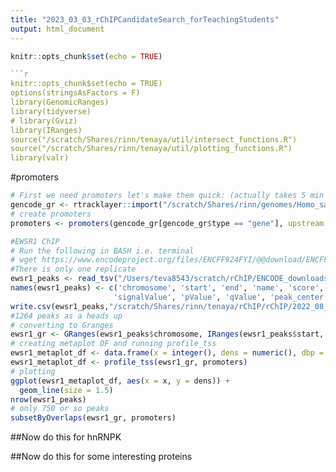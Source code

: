 ```yaml
---
title: "2023_03_03_rChIPCandidateSearch_forTeachingStudents"
output: html_document
---
```


```r
knitr::opts_chunk$set(echo = TRUE)
```

```r
```r
knitr::opts_chunk$set(echo = TRUE)
options(stringsAsFactors = F)
library(GenomicRanges)
library(tidyverse)
# library(Gviz)
library(IRanges)
source("/scratch/Shares/rinn/tenaya/util/intersect_functions.R")
source("/scratch/Shares/rinn/tenaya/util/plotting_functions.R")
library(valr)
```

#promoters
```r
# First we need promoters let's make them quick: (actually takes 5 min or so)
gencode_gr <- rtracklayer::import("/scratch/Shares/rinn/genomes/Homo_sapiens/Gencode/v32/gencode.v32.annotation.gtf")
# create promoters 
promoters <- promoters(gencode_gr[gencode_gr$type == "gene"], upstream = 1000, downstream = 1000) 
```


```r
#EWSR1 ChIP
# Run the following in BASH i.e. terminal
# wget https://www.encodeproject.org/files/ENCFF924FYI/@@download/ENCFF924FYI.bed.gz
#There is only one replicate
ewsr1_peaks <- read_tsv("/Users/teva8543/scratch/rChIP/ENCODE_downloads/ENCFF924FYI.bed.gz", col_names = F)
names(ewsr1_peaks) <- c('chromosome', 'start', 'end', 'name', 'score', 'strand',
                       'signalValue', 'pValue', 'qValue', 'peak_center')
write.csv(ewsr1_peaks,"/scratch/Shares/rinn/tenaya/rChIP/rChIP/2022_08_08_rChIPCandidateExamination//ewsr1_peaks_ENCFF924FYI.csv",row.names = TRUE)
#1264 peaks as a heads up
# converting to Granges
ewsr1_gr <- GRanges(ewsr1_peaks$chromosome, IRanges(ewsr1_peaks$start, ewsr1_peaks$end))
# creating metaplot DF and running profile_tss
ewsr1_metaplot_df <- data.frame(x = integer(), dens = numeric(), dbp = character())
ewsr1_metaplot_df <- profile_tss(ewsr1_gr, promoters)
# plotting
ggplot(ewsr1_metaplot_df, aes(x = x, y = dens)) +
  geom_line(size = 1.5)
nrow(ewsr1_peaks)
# only 750 or so peaks
subsetByOverlaps(ewsr1_gr, promoters)
```

##Now do this for hnRNPK



##Now do this for some interesting proteins
